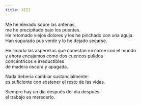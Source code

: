 ```yaml
---
title: XIII
---
```


Me he elevado sobre las antenas,<br />
me he precipitado bajo los puentes.<br />
He retomado viejos dolores y los he pinchado con una aguja.<br />
Han supurado pus verde y lo he dejado secarse.<br />

He limado las asperezas que conectan mi carne con el mundo<br />
y ahora encajamos como dos cuencos pulidos<br />
concéntricos e irreductibles<br />
de madera oscura y apagada.<br />

Nada debería cambiar sustancialmente:<br />
es suficiente con sostener el resto de las vidas.<br />

Siempre hay un día después del día después:<br />
el trabajo es merecerlo.<br />